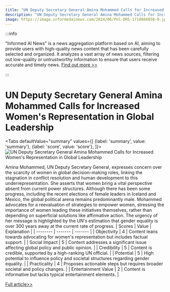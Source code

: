 ```yaml
---
title: "UN Deputy Secretary General Amina Mohammed Calls for Increased Women's Representation in Global Leadership"
description: "UN Deputy Secretary General Amina Mohammed Calls for Increased Women's Representation in Global Leadership"
image: https://image.informedainews.com/2024/06/Pol-DRS-1718866058-0.jpg
---
```



:::info

"Informed AI News" is a news aggregation platform based on AI, aiming to provide users with high-quality news content that has been carefully selected and organized. It analyzes a vast array of news sources, filtering out low-quality or untrustworthy information to ensure that users receive accurate and timely news.  [Find out more >>](/)

:::

# UN Deputy Secretary General Amina Mohammed Calls for Increased Women's Representation in Global Leadership


<Tabs
	defaultValue="summary"
	values={[
	{label: 'summary', value: 'summary'},
	{label: 'score', value: 'score'},
]}>
<TabItem value="summary">
<img
  src="https://image.informedainews.com/2024/06/Pol-DRS-1718866058-0.jpg"
  alt="UN Deputy Secretary General Amina Mohammed Calls for Increased Women's Representation in Global Leadership"
/>



Amina Mohammed, UN Deputy Secretary General, expresses concern over the scarcity of women in global decision-making roles, linking the stagnation in conflict resolution and human development to this underrepresentation. She asserts that women bring a vital perspective absent from current power structures. Although there has been some progress, including the recent elections of female leaders in Iceland and Mexico, the global political arena remains predominantly male. Mohammed advocates for a reevaluation of strategies to empower women, stressing the importance of women leading these initiatives themselves, rather than depending on superficial solutions like affirmative action. The urgency of her message is highlighted by the UN's estimation that gender equality is over 300 years away at the current rate of progress.
</TabItem>
<TabItem value="score">
	| Scores     | Value   | Explanation |
	| -------- | ------- | ------- |
	| Objectivity  | 4    | Content leans towards advocating for women's representation but includes factual support.    |
	| Social Impact | 5     | Content addresses a significant issue affecting global policy and public opinion.    |
	| Credibility    | 5    | Content is credible, supported by a high-ranking UN official.    |
	| Potential    | 5    | High potential to influence policy and societal structures regarding gender equality.    |
	| Practicality    | 4    | Proposes actionable steps but requires broader societal and policy changes.    |
	| Entertainment Value    | 2    | Content is informative but lacks typical entertainment elements.    |
</TabItem>
</Tabs>

[Full article>>](https://www.theguardian.com/world/article/2024/jun/19/amina-mohammed-un-women-under-representation-at-global-tables-of-power)
